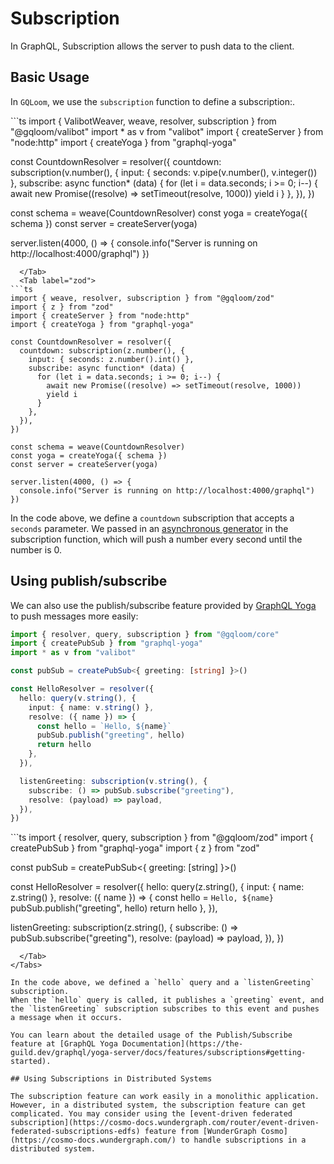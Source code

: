 
# Subscription

In GraphQL, Subscription allows the server to push data to the client.

## Basic Usage

In `GQLoom`, we use the `subscription` function to define a subscription:.

<Tabs groupId='schema-builder'>
  <Tab label="valibot">
```ts
import { ValibotWeaver, weave, resolver, subscription } from "@gqloom/valibot"
import * as v from "valibot"
import { createServer } from "node:http"
import { createYoga } from "graphql-yoga"

const CountdownResolver = resolver({
  countdown: subscription(v.number(), {
    input: { seconds: v.pipe(v.number(), v.integer()) },
    subscribe: async function* (data) {
      for (let i = data.seconds; i >= 0; i--) {
        await new Promise((resolve) => setTimeout(resolve, 1000))
        yield i
      }
    },
  }),
})

const schema = weave(CountdownResolver)
const yoga = createYoga({ schema })
const server = createServer(yoga)

server.listen(4000, () => {
  console.info("Server is running on http://localhost:4000/graphql")
})
```
  </Tab>
  <Tab label="zod">
```ts
import { weave, resolver, subscription } from "@gqloom/zod"
import { z } from "zod"
import { createServer } from "node:http"
import { createYoga } from "graphql-yoga"

const CountdownResolver = resolver({
  countdown: subscription(z.number(), {
    input: { seconds: z.number().int() },
    subscribe: async function* (data) {
      for (let i = data.seconds; i >= 0; i--) {
        await new Promise((resolve) => setTimeout(resolve, 1000))
        yield i
      }
    },
  }),
})

const schema = weave(CountdownResolver)
const yoga = createYoga({ schema })
const server = createServer(yoga)

server.listen(4000, () => {
  console.info("Server is running on http://localhost:4000/graphql")
})
```
  </Tab>
</Tabs>

In the code above, we define a `countdown` subscription that accepts a `seconds` parameter.
We passed in an [asynchronous generator](https://developer.mozilla.org/docs/Web/JavaScript/Reference/Global_Objects/AsyncGenerator) in the subscription function, which will push a number every second until the number is 0.

## Using publish/subscribe

We can also use the publish/subscribe feature provided by [GraphQL Yoga](https://the-guild.dev/graphql/yoga-server/docs/features/subscriptions#getting-started) to push messages more easily:
<Tabs groupId='schema-builder'>
  <Tab label="valibot">
```ts
import { resolver, query, subscription } from "@gqloom/core"
import { createPubSub } from "graphql-yoga"
import * as v from "valibot"

const pubSub = createPubSub<{ greeting: [string] }>()

const HelloResolver = resolver({
  hello: query(v.string(), {
    input: { name: v.string() },
    resolve: ({ name }) => {
      const hello = `Hello, ${name}`
      pubSub.publish("greeting", hello)
      return hello
    },
  }),

  listenGreeting: subscription(v.string(), {
    subscribe: () => pubSub.subscribe("greeting"),
    resolve: (payload) => payload,
  }),
})
```
  </Tab>
  <Tab label="zod">
```ts
import { resolver, query, subscription } from "@gqloom/zod"
import { createPubSub } from "graphql-yoga"
import { z } from "zod"

const pubSub = createPubSub<{ greeting: [string] }>()

const HelloResolver = resolver({
  hello: query(z.string(), {
    input: { name: z.string() },
    resolve: ({ name }) => {
      const hello = `Hello, ${name}`
      pubSub.publish("greeting", hello)
      return hello
    },
  }),

  listenGreeting: subscription(z.string(), {
    subscribe: () => pubSub.subscribe("greeting"),
    resolve: (payload) => payload,
  }),
})
```
  </Tab>
</Tabs>

In the code above, we defined a `hello` query and a `listenGreeting` subscription.
When the `hello` query is called, it publishes a `greeting` event, and the `listenGreeting` subscription subscribes to this event and pushes a message when it occurs.

You can learn about the detailed usage of the Publish/Subscribe feature at [GraphQL Yoga Documentation](https://the-guild.dev/graphql/yoga-server/docs/features/subscriptions#getting-started).

## Using Subscriptions in Distributed Systems

The subscription feature can work easily in a monolithic application. However, in a distributed system, the subscription feature can get complicated. You may consider using the [event-driven federated subscription](https://cosmo-docs.wundergraph.com/router/event-driven-federated-subscriptions-edfs) feature from [WunderGraph Cosmo](https://cosmo-docs.wundergraph.com/) to handle subscriptions in a distributed system.